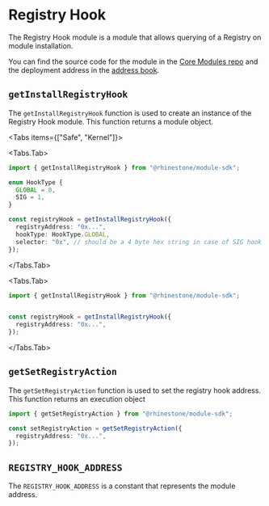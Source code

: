 
# Registry Hook

The Registry Hook module is a module that allows querying of a Registry on module installation.

You can find the source code for the module in the [Core Modules repo](https://github.com/rhinestonewtf/core-modules/tree/main/src/RegistryHook) and the deployment address in the [address book](../../overview/address-book.mdx).

## `getInstallRegistryHook`

The `getInstallRegistryHook` function is used to create an instance of the Registry Hook module. This function returns a module object.

<Tabs items={["Safe", "Kernel"]}>

<Tabs.Tab>

```typescript
import { getInstallRegistryHook } from "@rhinestone/module-sdk";

enum HookType {
  GLOBAL = 0,
  SIG = 1,
}

const registryHook = getInstallRegistryHook({
  registryAddress: "0x...",
  hookType: HookType.GLOBAL,
  selector: "0x", // should be a 4 byte hex string in case of SIG hook
});
```

</Tabs.Tab>

<Tabs.Tab>
```typescript
import { getInstallRegistryHook } from "@rhinestone/module-sdk";


const registryHook = getInstallRegistryHook({
  registryAddress: "0x...",
});
```

</Tabs.Tab>
</Tabs>

## `getSetRegistryAction`

The `getSetRegistryAction` function is used to set the registry hook address. This function returns an execution object

```typescript
import { getSetRegistryAction } from "@rhinestone/module-sdk";

const setRegistryAction = getSetRegistryAction({
  registryAddress: "0x...",
});
```

## `REGISTRY_HOOK_ADDRESS`

The `REGISTRY_HOOK_ADDRESS` is a constant that represents the module address.
